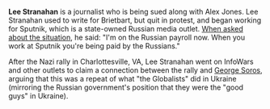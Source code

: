 {{Stub}}

'''Lee Stranahan''' is a journalist who is being sued along with Alex Jones. Lee Stranahan used to write for Brietbart, but quit in protest, and began working for Sputnik, which is a state-owned Russian media outlet. [http://thehill.com/homenews/media/327559-former-breitbart-reporter-joins-russian-propaganda-network-im-on-the-russian When asked about the situation], he said: "I'm on the Russian payroll now. When you work at Sputnik you're being paid by the Russians."

After the Nazi rally in Charlottesville, VA, Lee Stranahan went on InfoWars and other outlets to claim a connection between the rally and [[George Soros]], arguing that this was a repeat of what "the Globalists" did in Ukraine (mirroring the Russian government's position that they were the "good guys" in Ukraine).